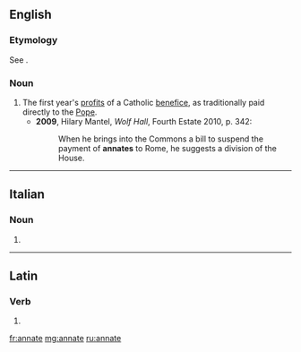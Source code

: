 ==English==

===Etymology===
See {{term|ann|lang=en}}.

===Noun===
{{en-noun}}

# The first year's [[profit]]s of a Catholic [[benefice]], as traditionally paid directly to the [[Pope]].
#* '''2009''', Hilary Mantel, ''Wolf Hall'', Fourth Estate 2010, p. 342:
#*: When he brings into the Commons a bill to suspend the payment of '''annates''' to Rome, he suggests a division of the House.

----

==Italian==

===Noun===
{{head|it|plural|g=f}}

# {{plural of|annata|lang=it}}

----

==Latin==

===Verb===
{{la-verb-form|annāte}}

# {{inflection of|annō||2|p|pres|actv|impr|lang=la}}

[[fr:annate]]
[[mg:annate]]
[[ru:annate]]